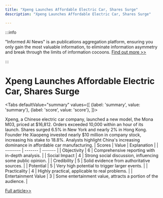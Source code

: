```yaml
---
title: "Xpeng Launches Affordable Electric Car, Shares Surge"
description: "Xpeng Launches Affordable Electric Car, Shares Surge"

---
```



:::info

"Informed AI News" is an publications aggregation platform, ensuring you only gain the most valuable information, to eliminate information asymmetry and break through the limits of information cocoons.  [Find out more >>](/)

:::

# Xpeng Launches Affordable Electric Car, Shares Surge


<Tabs
	defaultValue="summary"
	values={[
	{label: 'summary', value: 'summary'},
	{label: 'score', value: 'score'},
]}>
<TabItem value="summary">


Xpeng, a Chinese electric car company, launched a new model, the Mona M03, priced at $16,812. Orders exceeded 10,000 within an hour of its launch. Shares surged 6.5% in New York and nearly 2% in Hong Kong. Founder He Xiaopeng invested nearly $10 million in company stock, increasing his stake to 18.8%. Analysts highlight China's increasing dominance in affordable car manufacturing.
</TabItem>
<TabItem value="score">
	| Scores     | Value   | Explanation |
	| -------- | ------- | ------- |
	| Objectivity  | 6    | Comprehensive reporting with in-depth analysis.    |
	| Social Impact | 4     | Strong social discussion, influencing some public opinion.    |
	| Credibility    | 5    | Solid evidence from authoritative sources.    |
	| Potential    | 5    | Very high potential to trigger larger events.    |
	| Practicality    | 4    | Highly practical, applicable to real problems.    |
	| Entertainment Value    | 3    | Some entertainment value, attracts a portion of the audience.    |
</TabItem>
</Tabs>

[Full article>>](https://www.cnbc.com/2024/08/28/chinese-ev-maker-xpeng-shares-pop-6percent-after-its-mass-market-car-launch.html)
